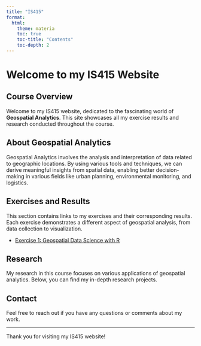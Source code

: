 ```yaml
---
title: "IS415"
format:
  html:
    theme: materia
    toc: true
    toc-title: "Contents"
    toc-depth: 2
---
```


# Welcome to my IS415 Website

## Course Overview

Welcome to my IS415 website, dedicated to the fascinating world of **Geospatial Analytics**. This site showcases all my exercise results and research conducted throughout the course.

## About Geospatial Analytics

Geospatial Analytics involves the analysis and interpretation of data related to geographic locations. By using various tools and techniques, we can derive meaningful insights from spatial data, enabling better decision-making in various fields like urban planning, environmental monitoring, and logistics.

## Exercises and Results

This section contains links to my exercises and their corresponding results. Each exercise demonstrates a different aspect of geospatial analysis, from data collection to visualization.

- [Exercise 1: Geospatial Data Science with R](Hands-on_Ex/Hands-on_Ex01/Hands-on_Ex01.qmd)

## Research

My research in this course focuses on various applications of geospatial analytics. Below, you can find my in-depth research projects.

## Contact

Feel free to reach out if you have any questions or comments about my work.

------------------------------------------------------------------------

Thank you for visiting my IS415 website!
